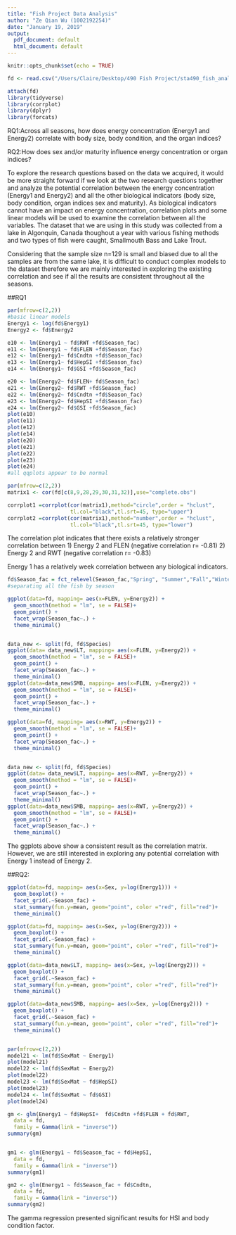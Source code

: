 ```yaml
---
title: "Fish Project Data Analysis"
author: "Ze Qian Wu (1002192254)"
date: "January 19, 2019"
output:
  pdf_document: default
  html_document: default
---
```


```r
knitr::opts_chunk$set(echo = TRUE)
```

```r
fd <- read.csv("/Users/Claire/Desktop/490 Fish Project/sta490_fish_analysis/CleanData_scripted.csv")

attach(fd)
library(tidyverse)
library(corrplot)
library(dplyr)
library(forcats)

```

RQ1:Across all seasons, how does energy concentration (Energy1 and Energy2) correlate with body size, body condition, and the organ indices?

RQ2:How does sex and/or maturity influence energy concentration or organ indices?


To explore the research questions based on the data we acquired, it would be more straight forward if we look at the two research questions together and analyze the potential correlation between the energy concentration (Energy1 and Energy2) and all the other biological indicators (body size, body condition, organ indices sex and maturity). As biological indicators cannot have an impact on energy concentration, correlation plots and some linear models will be used to examine the correlation between all the variables. The dataset that we are using in this study was collected from a lake in Algonquin, Canada thoughout a year with various fishing methods and two types of fish were caught, Smallmouth Bass and Lake Trout.

Considering that the sample size n=129 is small and biased due to all the samples are from the same lake, it is difficult to conduct complex models to the dataset therefore we are mainly interested in exploring the existing correlation and see if all the results are consistent throughout all the seasons.


##RQ1
```r
par(mfrow=c(2,2))
#basic linear models 
Energy1 <- log(fd$Energy1)
Energy2 <- fd$Energy2

e10 <- lm(Energy1 ~ fd$RWT +fd$Season_fac)
e11 <- lm(Energy1 ~ fd$FLEN +fd$Season_fac)
e12 <- lm(Energy1~ fd$Cndtn +fd$Season_fac)
e13 <- lm(Energy1~ fd$HepSI +fd$Season_fac)
e14 <- lm(Energy1~ fd$GSI +fd$Season_fac)

e20 <- lm(Energy2~ fd$FLEN+ fd$Season_fac)
e21 <- lm(Energy2~ fd$RWT +fd$Season_fac)
e22 <- lm(Energy2~ fd$Cndtn +fd$Season_fac)
e23 <- lm(Energy2~ fd$HepSI +fd$Season_fac)
e24 <- lm(Energy2~ fd$GSI +fd$Season_fac)
plot(e10)
plot(e11)
plot(e12)
plot(e14)
plot(e20)
plot(e21)
plot(e22)
plot(e23)
plot(e24)
#all qqplots appear to be normal
```

```r
par(mfrow=c(2,2))
matrix1 <- cor(fd[c(8,9,28,29,30,31,32)],use="complete.obs")

corrplot1 =corrplot(cor(matrix1),method="circle",order = "hclust",
                    tl.col="black",tl.srt=45, type="upper")
corrplot2 =corrplot(cor(matrix1),method="number",order = "hclust",
                    tl.col="black",tl.srt=45, type="lower")


```

The correlation plot indicates that there exists a relatively stronger correlation between 
1) Energy 2 and FLEN (negative correlation r= -0.81) 
2) Energy 2 and RWT (negative correlation r= -0.83)

Energy 1 has a relatively week correlation between any biological indicators.


```r
fd$Season_fac = fct_relevel(Season_fac,"Spring", "Summer","Fall","Winter")
#separating all the fish by season

ggplot(data=fd, mapping= aes(x=FLEN, y=Energy2)) +
  geom_smooth(method = "lm", se = FALSE)+
  geom_point() +
  facet_wrap(Season_fac~.) +
  theme_minimal() 


data_new <- split(fd, fd$Species)
ggplot(data= data_new$LT, mapping= aes(x=FLEN, y=Energy2)) +
  geom_smooth(method = "lm", se = FALSE)+
  geom_point() +
  facet_wrap(Season_fac~.) +
  theme_minimal() 
ggplot(data=data_new$SMB, mapping= aes(x=FLEN, y=Energy2)) +
  geom_smooth(method = "lm", se = FALSE)+
  geom_point() +
  facet_wrap(Season_fac~.) +
  theme_minimal() 


```
```r

ggplot(data=fd, mapping= aes(x=RWT, y=Energy2)) +
  geom_smooth(method = "lm", se = FALSE)+
  geom_point() +
  facet_wrap(Season_fac~.) +
  theme_minimal() 


data_new <- split(fd, fd$Species)
ggplot(data= data_new$LT, mapping= aes(x=RWT, y=Energy2)) +
  geom_smooth(method = "lm", se = FALSE)+
  geom_point() +
  facet_wrap(Season_fac~.) +
  theme_minimal() 
ggplot(data=data_new$SMB, mapping= aes(x=RWT, y=Energy2)) +
  geom_smooth(method = "lm", se = FALSE)+
  geom_point() +
  facet_wrap(Season_fac~.) +
  theme_minimal() 


```


The ggplots above show a consistent result as the correlation matrix. However, we are still interested in exploring any potential correlation with Energy 1 instead of Energy 2.

##RQ2:

```r


ggplot(data=fd, mapping= aes(x=Sex, y=log(Energy1))) +
  geom_boxplot() +
  facet_grid(.~Season_fac) +
  stat_summary(fun.y=mean, geom="point", color ="red", fill="red")+
  theme_minimal()

ggplot(data=fd, mapping= aes(x=Sex, y=log(Energy2))) +
  geom_boxplot() +
  facet_grid(.~Season_fac) +
  stat_summary(fun.y=mean, geom="point", color ="red", fill="red")+
  theme_minimal()

ggplot(data=data_new$LT, mapping= aes(x=Sex, y=log(Energy2))) +
  geom_boxplot() +
  facet_grid(.~Season_fac) +
  stat_summary(fun.y=mean, geom="point", color ="red", fill="red")+
  theme_minimal()

ggplot(data=data_new$SMB, mapping= aes(x=Sex, y=log(Energy2))) +
  geom_boxplot() +
  facet_grid(.~Season_fac) +
  stat_summary(fun.y=mean, geom="point", color ="red", fill="red")+
  theme_minimal()



```


```r
par(mfrow=c(2,2))
model21 <- lm(fd$SexMat ~ Energy1)
plot(model21)
model22 <- lm(fd$SexMat ~ Energy2)
plot(model22)
model23 <- lm(fd$SexMat ~ fd$HepSI)
plot(model23)
model24 <- lm(fd$SexMat ~ fd$GSI)
plot(model24)


```


```r
gm <- glm(Energy1 ~ fd$HepSI+  fd$Cndtn +fd$FLEN + fd$RWT,
  data = fd,
  family = Gamma(link = "inverse"))
summary(gm)


gm1 <- glm(Energy1 ~ fd$Season_fac + fd$HepSI,
  data = fd,
  family = Gamma(link = "inverse"))
summary(gm1)

gm2 <- glm(Energy1 ~ fd$Season_fac + fd$Cndtn,
  data = fd,
  family = Gamma(link = "inverse"))
summary(gm2)

```

The gamma regression presented significant results for HSI and body condition factor.



